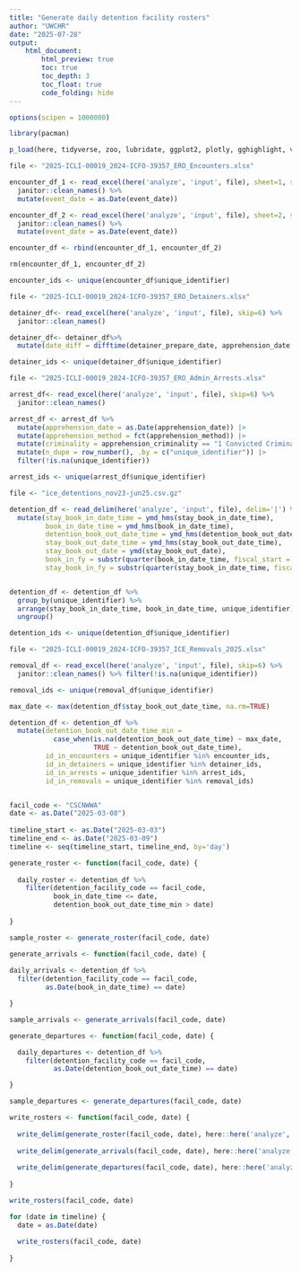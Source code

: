 ```yaml
---
title: "Generate daily detention facility rosters"
author: "UWCHR"
date: "2025-07-28"
output:
    html_document:
        html_preview: true
        toc: true
        toc_depth: 3
        toc_float: true
        code_folding: hide
---
```



```r

options(scipen = 1000000)

library(pacman)

p_load(here, tidyverse, zoo, lubridate, ggplot2, plotly, gghighlight, viridis, readxl, ggVennDiagram, UpSetR)

```


```r

file <- "2025-ICLI-00019_2024-ICFO-39357_ERO_Encounters.xlsx"

encounter_df_1 <- read_excel(here('analyze', 'input', file), sheet=1, skip=6) %>%
  janitor::clean_names() %>%
  mutate(event_date = as.Date(event_date))

encounter_df_2 <- read_excel(here('analyze', 'input', file), sheet=2, skip=6) %>%
  janitor::clean_names() %>%
  mutate(event_date = as.Date(event_date))

encounter_df <- rbind(encounter_df_1, encounter_df_2)

rm(encounter_df_1, encounter_df_2)

encounter_ids <- unique(encounter_df$unique_identifier)

```


```r

file <- "2025-ICLI-00019_2024-ICFO-39357_ERO_Detainers.xlsx"

detainer_df<- read_excel(here('analyze', 'input', file), skip=6) %>% 
  janitor::clean_names()

detainer_df<- detainer_df%>% 
  mutate(date_diff = difftime(detainer_prepare_date, apprehension_date, units = "days"))

detainer_ids <- unique(detainer_df$unique_identifier)

```

```r

file <- "2025-ICLI-00019_2024-ICFO-39357_ERO_Admin_Arrests.xlsx"

arrest_df<- read_excel(here('analyze', 'input', file), skip=6) %>% 
  janitor::clean_names()

arrest_df <- arrest_df %>% 
  mutate(apprehension_date = as.Date(apprehension_date)) |>
  mutate(apprehension_method = fct(apprehension_method)) |>
  mutate(criminality = apprehension_criminality == "1 Convicted Criminal") |>
  mutate(n_dupe = row_number(), .by = c("unique_identifier")) |>
  filter(!is.na(unique_identifier))

arrest_ids <- unique(arrest_df$unique_identifier)

```

```r

file <- "ice_detentions_nov23-jun25.csv.gz"

detention_df <- read_delim(here('analyze', 'input', file), delim='|') %>% 
  mutate(stay_book_in_date_time = ymd_hms(stay_book_in_date_time),
         book_in_date_time = ymd_hms(book_in_date_time),
         detention_book_out_date_time = ymd_hms(detention_book_out_date_time),
         stay_book_out_date_time = ymd_hms(stay_book_out_date_time),
         stay_book_out_date = ymd(stay_book_out_date),
         book_in_fy = substr(quarter(book_in_date_time, fiscal_start = 10, type = "year.quarter"), 1, 4),
         stay_book_in_fy = substr(quarter(stay_book_in_date_time, fiscal_start = 10, type = "year.quarter"), 1, 4)) %>% filter(!is.na(unique_identifier))


detention_df <- detention_df %>% 
  group_by(unique_identifier) %>% 
  arrange(stay_book_in_date_time, book_in_date_time, unique_identifier) %>% 
  ungroup()

detention_ids <- unique(detention_df$unique_identifier)

```

```r

file <- "2025-ICLI-00019_2024-ICFO-39357_ICE_Removals_2025.xlsx"

removal_df <- read_excel(here('analyze', 'input', file), skip=6) %>% 
  janitor::clean_names() %>% filter(!is.na(unique_identifier))

removal_ids <- unique(removal_df$unique_identifier)

```

```r

max_date <- max(detention_df$stay_book_out_date_time, na.rm=TRUE)

detention_df <- detention_df %>% 
  mutate(detention_book_out_date_time_min = 
           case_when(is.na(detention_book_out_date_time) ~ max_date,
                     TRUE ~ detention_book_out_date_time),
         id_in_encounters = unique_identifier %in% encounter_ids,
         id_in_detainers = unique_identifier %in% detainer_ids,
         id_in_arrests = unique_identifier %in% arrest_ids,
         id_in_removals = unique_identifier %in% removal_ids)



```

```r

facil_code <- "CSCNWWA"
date <- as.Date("2025-03-08")
  
timeline_start <- as.Date("2025-03-03")
timeline_end <- as.Date("2025-03-09")
timeline <- seq(timeline_start, timeline_end, by='day')

```

```r

generate_roster <- function(facil_code, date) {
  
  daily_roster <- detention_df %>% 
    filter(detention_facility_code == facil_code,
           book_in_date_time <= date,
           detention_book_out_date_time_min > date)
  
}

sample_roster <- generate_roster(facil_code, date)

```

```r

generate_arrivals <- function(facil_code, date) {
  
daily_arrivals <- detention_df %>% 
  filter(detention_facility_code == facil_code,
         as.Date(book_in_date_time) == date)

}

sample_arrivals <- generate_arrivals(facil_code, date)

```

```r

generate_departures <- function(facil_code, date) {

  daily_departures <- detention_df %>% 
    filter(detention_facility_code == facil_code,
           as.Date(detention_book_out_date_time) == date)

}

sample_departures <- generate_departures(facil_code, date)

```

```r

write_rosters <- function(facil_code, date) {
  
  write_delim(generate_roster(facil_code, date), here::here('analyze', 'output', 'rosters', paste0(facil_code, "_", date, ".csv")), delim='|')
  
  write_delim(generate_arrivals(facil_code, date), here::here('analyze', 'output', 'rosters', paste0(facil_code, "_arrivals_", date, ".csv")), delim='|')
  
  write_delim(generate_departures(facil_code, date), here::here('analyze', 'output', 'rosters', paste0(facil_code, "_departures_", date, ".csv")), delim='|')
  
}

write_rosters(facil_code, date)

```

```r

for (date in timeline) {
  date = as.Date(date)
  
  write_rosters(facil_code, date)
                 
}

```